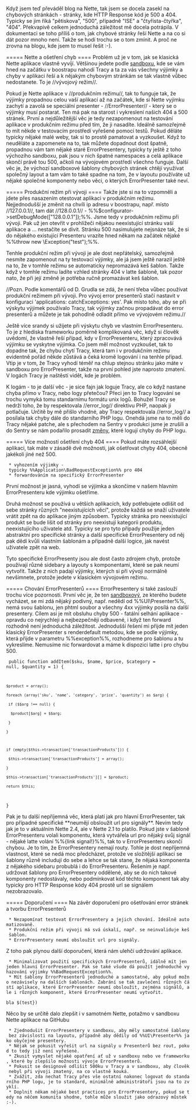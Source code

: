 Když jsem teď převáděl blog na Nette, tak jsem se docela zasekl na chybových stránkách - stránky, kde HTTP Response kód je 500 a 404. Typicky se jim říká "pětiskova", "500", případně "ISE" a "čtyřista-čtyřka", "404".
Překvapivě celkem jednoduchá záležitost mě docela potrápila. V dokumentaci se toho příliš o tom, jak chybové stránky řeší Nette a na co si dát pozor mnoho není. Takže se hodí trochu se o tom zmínit. A proč ne zrovna na blogu, kde jsem to musel řešit :-).

===== Nette a ošetření chyb ====
Problém už je v tom, jak se klasická Nette aplikace vlastně vyvíjí. Většinou jedete podle [[https://github.com/nette/sandbox|sandboxu]], kde se vám hned na začátku v boostrapu nahodí Tracy a ta za vás všechny výjimky a chyby v aplikaci řeší a k nějakým chybovým stránkám se tak vlastně vůbec nedostanete. To je //vývojový režim//.

Pokud je Nette aplikace v //produkčním režimu//, tak to funguje tak, že výjimky propadnou celou vaší aplikací až na začátek, kde si Nette vyjímku zachytí a zavolá se speciální presenter - //ErrorPresenter// - který se o výjimky musí postarat. Ten má pak na starost i vykreslení našich 404 a 500 stránek.
První a nejdůležitější věc je tedy nezapomenout na testování aplikace v produkčním režimu před tím, že ji nasadíte.
Ideálně samozřejmě to mít někde v testovacím prostředí vyřešené pomocí testů. Pokud děláte typicky nějaké malé weby, tak si to prostě pamatovat a vyzkoušet.
Když to neuděláte a zapomenete na to, tak můžete dopadnout dost špatně, propadnou vám tam nějaké staré ErrorPresentery, typicky ty ještě z toho výchozího sandboxu, pak jsou v nich špatné namespaces a celá aplikace skončí právě tou 500, ačkoli na vývojovém prostředí všechno funguje.
Další věc je, že výchozí sandboxové šablony chybových stránek chtějí využívat společný layout a tam vám to také spadne na tom, že v layoutu používáte už nějaké společné komponenty nebo věci, o kterých ErrorPresenter také neví.

===== Produkční režim při vývoji ====
Takže jste si na to vzpomněli a jdete přes nasazením otestovat aplikaci v produkčním režimu.
Nejjednodušší je změnit na chvíli ip adresu v boostrapu, např. místo //127.0.0.1//, tam dát //128.0.0.1// - %%$configurator->setDebugMode(["128.0.0.1"]);%%. Jsme tedy v produkčním režimu při vývoji.
Pak už jen otevřít v prohlížeči nějakou neexistující stránku vaší aplikace a ... nestačíte se divit. Stránku 500 nasimulujete nejsnáze tak, že si do nějakého existující Presenteru vrazíte hned někam na začátek nějaké %%throw new \Exception("test");%%.

Tenhle produkční režim při vývoji je ale dost nepřátelský, samozřejmě nesmíte zapomenout na ty testovací výjimky, ale já jsem ještě narazil ještě na to, že v tomhle režimu se automaticky nepromazává keš šablon. Takže když v tomhle režimu ladíte vzhled stránky 404 v latte šabloně, tak pozor nato, že při její změně je potřeba ručně promazávat keš šablon.

//Pozn. Podle komentářů od D. Grudla se zdá, že není třeba vůbec používat produkční režimem při vývoji. Pro vývoj error presenterů stačí nastavit v konfiguraci 'applications: catchExceptions: yes'. Pak místo toho, aby se při výskytu výjimek používalo Tracy, tak výjimky začnou propadávat do error presenterů a můžete je tak pohodlně odladit přímo ve vývojovém režimu.//

Ještě více srandy si užijete při výskytu chyb ve vlastním ErrorPresenteru. To je z hlediska frameworku poměrně komplikovaná věc, když si člověk uvědomí, že vlastně řeší případ, kdy v ErrorPresenteru, který zpracovává výjimku se vyskytne výjimka. Co jsem měl možnost vyzkoušet, tak to dopadne tak, že chybu chytí Tracy, která tam i v produkčním režimu evidentně pořád někde zůstává a čeká kromě logování i na tenhle případ. Vtip je v tom, že Tracy vyhodí téměř na chlup stejnou stránku jako máte v sandboxu pro ErrorPresenter, takže na první pohled jste naprosto zmatení. V logách Tracy je naštěstí vidět, kde je problém.

K logám - to je další věc - je sice fajn jak loguje Tracy, ale co když nastane chyba přímo v Tracy, nebo logy přetečou? Přeci jen to Tracy logování se trochu vymyká tomu standarnímu formátu unix logů.
Bohužel Tracy se nedrží toho, že by respektovala //error_log// direktivu PHP, naopak ji potlačuje. Určitě by mě přišlo vhodné, aby Tracy respektovala //error_log// a posílala tak chyby dále do standarního PHP logu. Onehdá jsme na to měli do Tracy nějaké patche, ale s přechodem na Sentry v produkci jsme je zrušili a do Sentry se nám podařilo prosadit [[https://github.com/getsentry/sentry-php/issues/177|změny]], které logují chyby do PHP logu.

===== Více možností ošetření chyb 404 ====
Pokud máte rozsáhlejší aplikaci, tak máte v zásadě dvě možnosti, jak ošetřovat chyby 404, obecně jakékoli jiné než 500. 

  * vyhozením výjimky - typicky %%Application\BadRequestException%% pro 404
  * forwardováním na specifický ErrorPresenter

První možnost je jasná, vyhodí se výjimka a skončíme v našem hlavním ErrorPresenteru kde výjimku ošetříme.

Druhá možnost se používá u větších aplikacích, kdy potřebujete odlišit od sebe stránky různých "neexistujících věcí", protože každá se snaží uživatele vrátit zpět na do aplikace jiným způsobem. Typicky stránka pro neexistující produkt se bude lišit od stránky pro neexistují kategorii produktu, neexistujícího uživatele atd.
Typicky se pro tyto případy použije jeden abstraktní pro specifické stránky a další specifické ErrorPresentery od něj pak dědí kvůli vlastním šablonám a případně další logice, jak navést uživatele zpět na web.

Tyto specifické ErrorPresenty jsou ale dost často zdrojem chyb, protože používají různé sidebary a layouty s komponentami, které se pak neumí vytvořit. Takže z nich padají výjimky, kterých si při vývoji normálně nevšimnete, protože jedete v klasickém vývojovém režimu.

===== Chování ErrorPresenterů ====
ErrorPresentery si také zaslouží trochu více pozornosti. První věc je, že ten [[https://github.com/nette/sandbox/blob/3b30090ae000ba940099b293cab6b6bab5e22e90/app/presenters/ErrorPresenter.php|sandboxový]], ze kterého budete vycházet, se mi zdá nějaký podivný, např. nedědí od %%UI\Presenter%%, nemá svou šablonu, jen phtml soubor a všechny 4xx výjimky posílá na další presentery.
Cílem asi je mít obsluhu chyby 500 - fatální selhání aplikace - opravdu co nejrychleji a nejbezpečněji odbavené, i když ten forward rozhodně není jednoduchá záležitost. Jednodušší řešení mi přijde mít jeden klasický ErrorPresenter s renderdefault metodou, kde se podle výjimky, která přijde v parametru %%exception%%, rozhodneme pro šablonu a tu vykreslíme. Nemusíme nic forwardovat a máme k dispozici latte i pro chybu 500.

<code php>
public function addItem($sku, $name, $price, $category = null, $quantity = 1) {
 $product = array();
 foreach (array('sku', 'name', 'category', 'price', 'quantity') as $arg) {
  if ($$arg !== null) {
   $product[$arg] = $$arg;
  }
 }

 if (empty($this->transaction['transactionProducts'])) {
  $this->transaction['transactionProducts'] = array();
 }
 $this->transaction['transactionProducts'][] = $product;
 return $this;
}
</code>

Pak je tu další nepříjemná věc, která platí jak pro hlavní ErrorPresenter, tak pro případné specifické **neumějí obsloužit url pro signály**. Nevím tedy jak je to v aktuálním Nette 2.4, ale v Nette 2.1 to platilo. Pokud jste v šabloně ErrorPresenteru volali komponentu, která vytvářela url pro nějaký svůj signál - nějaké latte volání %%{link signal!}%%, tak to v ErrorPresenteru skončí chybou. Je to tím, že ErrorPresentery nemají routy.
Tohle je dost nepříjemná vlastnost, které se nedá moc předcházet, protože ve složitější aplikaci se šablony různě includují do sebe a lehce se tak stane, že nějaká komponenta z nějakého sidebaru probublá i do ErrorPresenteru.
Řešením je např. udržovat šablony pro ErrorPresentery oddělené, aby se do nich takové komponenty nedostávaly, nebo podmínkovat kód těchto komponent tak aby typicky pro HTTP Response kódy 404 prostě url se signálem nezobrazovalo.

===== Doporučení ====
Na závěr doporučení pro ošetřování error stránek a tvorbu ErrorPresenterů

  * Nezapomínat testovat ErrorPresentery a jejich chování. Ideálně automatizovaně. 
  * Produkční režim při vývoji má svá úskalí, např. se neinvaliduje keš šablon.
  * ErrorPresentery neumí obsloužit url pro signály.

Z toho pak plynou další doporučení, která nám ulehčí udržování aplikace. 

  * Minimalizovat použití specifických ErrorPresenterů, idálně mít jen jeden hlavní ErrorPresenter. Pak se také všude dá použít jednoduché vyhazování výjimky %%BadRequestException%%.
  * Mít šablony ErrorPresenterů jednoduché a samostatné, aby pokud možno nezávisely na dalších šablonách. Zabrání se tak zavlečení různých částí aplikace, které ErrorPresenter neumí obsloužit, zejména signálů, ale i různých komponent, které ErrorPresenter neumí vytvořit.

<code>
bla
$(test})
</code>

Něco by se určitě dalo zlepšit i v samotném Nette, potažmo v sandboxu Nette aplikace na GitHubu

  * Zjednodušit ErrorPresentery v sandboxu, aby měly samostatné šablony bez závislosti na layoutu, případně aby dědily od %%UI\Presenter%% jako obyčejné presentery.
  * Nějak se pokusit vyřešit url na signály u Presenterů bez rout, pokud to tedy již není vyřešené.
  * Zkusit vymyslet nějaké opatření ať už v sandboxu nebo ve frameworku, které by zlepšilo možnosti vývoje ErrorPresenterů.
  * Pokusit se designově odlišit 500ku v Tracy a v sandboxu, aby člověk nebyl při vývoji zmatený, na co vlastně kouká.
  * Zvážit, zda nechat Tracy přes vše ostatní nakonec logovat do standarního PHP logu, je to standard, minimálně administrátoři jsou na to zvyklí.
  * Doplnit někam nějaké best practices pro ErrorPresentery, pokud se tedy na něčem komunita shodne, tohle může sloužit jako odrazový můstek :-).
